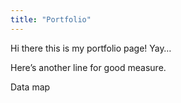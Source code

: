 ```yaml
---
title: "Portfolio"
---
```


Hi there this is my portfolio page! Yay...
  
Here's another line for good measure.

Data map
